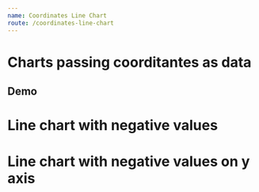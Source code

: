 ```yaml
---
name: Coordinates Line Chart
route: /coordinates-line-chart
---
```



# Charts passing coorditantes as data

## Demo


#  Line chart with negative values
<Playground>
    <RespiratoryFlowChart
        title='Respiratory volume chart'
            height={400}
            xMaxValue={8}
            legendNames={['ref', 'pre', 'pos']}
            coordinateNames={
                {
                    x: 'Volume (L)',
                    y: 'Fluxo (L/s)'
                }
            }
            colors={['gray', 'orange', 'green']}
            coordinates={ [ 
                [
                    { x: 0.1, y: 0.5 },
                    { x: 0.4, y: 0.9 },
                    { x: 2, y: 0.9 },
                    { x: 3, y: 1 },
                    { x: 4, y: 5.9 },
                    { x: 5, y: 6 },
                    { x: 6, y: 6 },
                ],
      [
        { x: 0.6, y: 7.5 },
        { x: 0.9, y: 7.3 },
        { x: 1.4, y: 7 },
        { x: 1.5, y: 6.5 },
        { x: 2.2, y: 2 },
        { x: 4.2, y: 4 },
        { x: 5.2, y: 4.3 },
        { x: 0.6, y: 7.5 },
      ],
      [
        { x: 0.3, y: 7.5 },
        { x: 0.6, y: 7.3 },
        { x: 1, y: 7 },
        { x: 1.2, y: 6.5 },
        { x: 1.8, y: 2 },
        { x: 3.8, y: 4 },
        { x: 4.8, y: 4.3 },
        { x: 0.3, y: 7.5 },
      ]
        ] }
    />
</Playground>



# Line chart with negative values on y axis
<Playground>
    <div style={{ width: '300px', height: '400px' }}>
        <RespiratoryFlowChart
            title='Respiratory flow chart'
            height={400}
            legendNames={['ref', 'pre', 'pos']}
            yRangeValues={8}
            xMaxValue={8}
            coordinateNames={
                {
                    x: 'Volume (L)',
                    y: 'Fluxo (L/s)'
                }
            }
            colors={['gray', 'orange', 'green']}
            coordinates={ 
                [ 
                    [
                        { x: 0.5, y: 7.5 },
                        { x: 0.7, y: 7.3 },
                        { x: 1.2, y: 7 },
                        { x: 1.3, y: 6.5 },
                        { x: 2, y: -2 },
                        { x: 4, y: -4 },
                        { x: 5, y: 4.3 },
                        { x: 0.5, y: 7.5 }
                    ],
                    [
                        { x: 0.6, y: 7.5 },
                        { x: 0.9, y: 7.3 },
                        { x: 1.4, y: 7 },
                        { x: 1.5, y: 6.5 },
                        { x: 2.2, y: -2 },
                        { x: 4.2, y: -4 },
                        { x: 5.2, y: 4.3 },
                        { x: 0.6, y: 7.5 }
                    ],
                    [
                        { x: 0.3, y: 7.5 },
                        { x: 0.6, y: 7.3 },
                        { x: 1, y: 7 },
                        { x: 1.2, y: 6.5 },                   
                        { x: 1.8, y: -2 },
                        { x: 3.8, y: -4 },
                        { x: 4.8, y: 4.3 },
                        { x: 0.3, y: 7.5 }
                    ]
                ]  
            }
    />
    </div>
</Playground>
